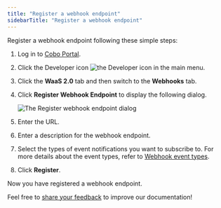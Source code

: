 ```yaml
---
title: "Register a webhook endpoint"
sidebarTitle: "Register a webhook endpoint"
---
```


Register a webhook endpoint following these simple steps:

1. Log in to [Cobo Portal](https://portal.cobo.com/login).
2. Click the Developer icon <img src="/en/images/common/icon_developer.svg" className="icon" alt="the Developer icon" /> in the main menu.
3. Click the **WaaS 2.0** tab and then switch to the **Webhooks** tab.
4. Click **Register Webhook Endpoint** to display the following dialog.

    <img src="/en/images/developer-console/register_webhook_endpoint.png" className="screenshot_modal" alt="The Register webhook endpoint dialog" />

5. Enter the URL.
6. Enter a description for the webhook endpoint.
7. Select the types of event notifications you want to subscribe to.
    <Note>For more details about the event types, refer to [Webhook event types](https://www.cobo.com/developers/v2/guides/webhooks-callbacks/webhook-event-type#webhook-event-types).</Note>
8. Click **Register**.

Now you have registered a webhook endpoint.

<Tip>Feel free to [share your feedback](https://forms.zohopublic.com/cobo/form/DocumentFeedbackForm/formperma/QvLOhxJv1_JMsJ-1dleZ8Itb_7rzN-LtgvsDdxosoVI?referrername=manuals) to improve our documentation!</Tip>